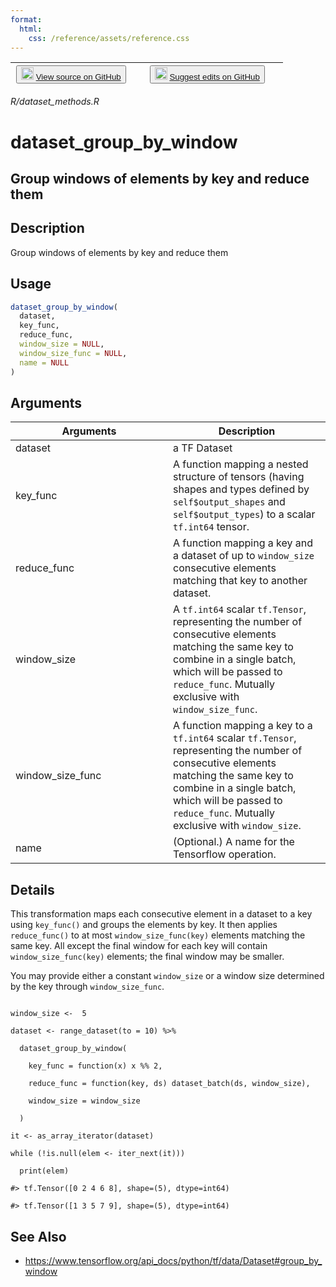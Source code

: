 ```yaml
---
format:
  html:
    css: /reference/assets/reference.css
---
```


| <button class="button"> ![](/reference/assets/GitHub-Mark-32px.png){width="20"} [View source on GitHub](https://github.com/rstudio/tfdatasets//blob/main/R/dataset_methods.R) </button> | <button class="button"> ![](/reference/assets/GitHub-Mark-32px.png){width="20"} [Suggest edits on GitHub](https://github.com/rstudio/tfdatasets//edit/main/R/dataset_methods.R) </button> |
|:------------------------------:|:--------------------------------------:|

*R/dataset_methods.R*

# dataset_group_by_window

## Group windows of elements by key and reduce them

## Description
Group windows of elements by key and reduce them 


## Usage
```r
dataset_group_by_window( 
  dataset, 
  key_func, 
  reduce_func, 
  window_size = NULL, 
  window_size_func = NULL, 
  name = NULL 
) 
```

## Arguments
|Arguments|Description|
|---|---|
| dataset | a TF Dataset |
| key_func | A function mapping a nested structure of tensors (having shapes and types defined by `self$output_shapes` and `self$output_types`) to a scalar `tf.int64` tensor. |
| reduce_func | A function mapping a key and a dataset of up to `window_size` consecutive elements matching that key to another dataset. |
| window_size | A `tf.int64` scalar `tf.Tensor`, representing the number of consecutive elements matching the same key to combine in a single batch, which will be passed to `reduce_func`. Mutually exclusive with `window_size_func`. |
| window_size_func | A function mapping a key to a `tf.int64` scalar `tf.Tensor`, representing the number of consecutive elements matching the same key to combine in a single batch, which will be passed to `reduce_func`. Mutually exclusive with `window_size`. |
| name | (Optional.) A name for the Tensorflow operation. |

## Details

This transformation maps each consecutive element in a dataset to a key using `key_func()` and groups the elements by key. It then applies `reduce_func()` to at most `window_size_func(key)` elements matching the same key. All except the final window for each key will contain `window_size_func(key)` elements; the final window may be smaller. 

You may provide either a constant `window_size` or a window size determined by the key through `window_size_func`. 

```

window_size <-  5 

dataset <- range_dataset(to = 10) %>% 

  dataset_group_by_window( 

    key_func = function(x) x %% 2, 

    reduce_func = function(key, ds) dataset_batch(ds, window_size), 

    window_size = window_size 

  ) 

it <- as_array_iterator(dataset) 

while (!is.null(elem <- iter_next(it))) 

  print(elem) 

#> tf.Tensor([0 2 4 6 8], shape=(5), dtype=int64) 

#> tf.Tensor([1 3 5 7 9], shape=(5), dtype=int64) 

```





## See Also
- [https://www.tensorflow.org/api_docs/python/tf/data/Dataset#group_by_window](https://www.tensorflow.org/api_docs/python/tf/data/Dataset#group_by_window)

